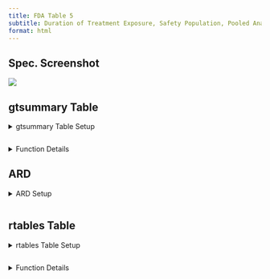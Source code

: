 ```yaml
---
title: FDA Table 5
subtitle: Duration of Treatment Exposure, Safety Population, Pooled Analyses
format: html
---
```


::: panel-tabset
## Spec. Screenshot

![](../assets/images/screenshots/table_05.png){fig-align="center"}

## gtsummary Table

<details>
  <summary>gtsummary Table Setup</summary>
```r
# Load Libraries & Data
library(cardinal)

adsl <- random.cdisc.data::cadsl

# Output Table
make_table_05(df = adsl, return_ard = FALSE)
```
</details>

```r
```

<details>
  <summary>Function Details</summary>
### `make_table_05()`

------------------------------------------------------------------------

Required variables:

-   **`df`**: The variables specified by `vars`, `arm_var`, and `saffl_var`.
-   **`denominator`** (if specified): `USUBJID` and the variables specified by `arm_var` and `saffl_var`.

|                 |                                                                                                          |              |
|-----------------|----------------------------------------------------------------------------------------------------------|--------------|
| **Argument**    | **Description**                                                                                          | **Default**  |
| `df`            | (`data.frame`) Dataset (typically ADSL) required to build table.                                         | *No default* |
| `return_ard`    | (`flag`) Whether an ARD should be returned.                                                              | `TRUE`       |
| `denominator`   | (`character`) Alternative dataset used only to calculate column counts.                                  | `NULL`       |
| `arm_var`       | (`character`) Arm variable used to split table into columns.                                             | `"ARM"`      |
| `saffl_var`     | (`character`) Flag variable used to indicate inclusion in safety population.                             | `"SAFFL"`    |
| `id_var`        | (`character`) Identifier variable used to count the participants within each flag.                       | `"USUBJID"`  |
| `trtsdtm_var`   | (`character`) Treatment start datetime variable in df.                                                   | `"TRTSDTM"`  |
| `trtedtm_var`   | (`character`) Treatment end datetime variable in df.                                                     | `"TRTEDTM"`  |
| `u_trtdur`      | (`character`) Unit for duration of treatment. Options are `"days"`, `"weeks"`, `"months"` and `"years"`. | `"days"`     |

Source code for this function is available [here](https://github.com/pharmaverse/cardinal/blob/main/R/fda-table_05.R).
</details>

## ARD

<details>
  <summary>ARD Setup</summary>
```r
# Load Libraries & Data
library(cardinal)

adsl <- random.cdisc.data::cadsl

# Create Table & ARD
result <- make_table_05(df = adsl)

# Output ARD
result$ard
```
</details>

```r
```

## rtables Table

<details>
  <summary>rtables Table Setup</summary>
```r
# Load Libraries & Data
library(cardinal)

adsl <- random.cdisc.data::cadsl

# Output Table
risk_diff <- list(arm_x = "B: Placebo", arm_y = "A: Drug X") # optional
make_table_05_rtables(df = adsl, risk_diff = risk_diff)
```
</details>

```r
```

<details>
  <summary>Function Details</summary>
### `make_table_05_rtables()`

------------------------------------------------------------------------

Required variables:

-   **`df`**: The variables specified by `vars`, `arm_var`, and `saffl_var`.
-   **`alt_counts_df`** (if specified): `USUBJID` and the variables specified by `arm_var` and `saffl_var`.

+-----------------+----------------------------------------------------------------------------------------------------------------------------------------------------------------------------------------------------------------------------------------------------------------+---------------------------------------------+
| **Argument**    | **Description**                                                                                                                                                                                                                                                | **Default**                                 |
+-----------------+----------------------------------------------------------------------------------------------------------------------------------------------------------------------------------------------------------------------------------------------------------------+---------------------------------------------+
| `df`            | (`data.frame`) Dataset (typically ADSL) required to build table.                                                                                                                                                                                               | *No default*                                |
+-----------------+----------------------------------------------------------------------------------------------------------------------------------------------------------------------------------------------------------------------------------------------------------------+---------------------------------------------+
| `alt_counts_df` | (`character`) Alternative dataset used only to calculate column counts.                                                                                                                                                                                        | `NULL`                                      |
+-----------------+----------------------------------------------------------------------------------------------------------------------------------------------------------------------------------------------------------------------------------------------------------------+---------------------------------------------+
| `arm_var`       | (`character`) Arm variable used to split table into columns.                                                                                                                                                                                                   | `"ARM"`                                     |
+-----------------+----------------------------------------------------------------------------------------------------------------------------------------------------------------------------------------------------------------------------------------------------------------+---------------------------------------------+
| `saffl_var`     | (`character`) Flag variable used to indicate inclusion in safety population.                                                                                                                                                                                   | `"SAFFL"`                                   |
+-----------------+----------------------------------------------------------------------------------------------------------------------------------------------------------------------------------------------------------------------------------------------------------------+---------------------------------------------+
| `id_var`        | (`character`) Identifier variable used to count the participants within each flag.                                                                                                                                                                             | `"USUBJID"`                                 |
+-----------------+----------------------------------------------------------------------------------------------------------------------------------------------------------------------------------------------------------------------------------------------------------------+---------------------------------------------+
| `trtsdtm_var`   | (`character`) Treatment start datetime variable in df.                                                                                                                                                                                                         | `"TRTSDTM"`                                 |
+-----------------+----------------------------------------------------------------------------------------------------------------------------------------------------------------------------------------------------------------------------------------------------------------+---------------------------------------------+
| `trtedtm_var`   | (`character`) Treatment end datetime variable in df.                                                                                                                                                                                                           | `"TRTEDTM"`                                 |
+-----------------+----------------------------------------------------------------------------------------------------------------------------------------------------------------------------------------------------------------------------------------------------------------+---------------------------------------------+
| `u_trtdur`      | (`character`) Unit for duration of treatment. Options are `"days"`, `"weeks"`, `"months"` and `"years"`.                                                                                                                                                       | `"days"`                                    |
+-----------------+----------------------------------------------------------------------------------------------------------------------------------------------------------------------------------------------------------------------------------------------------------------+---------------------------------------------+
| `lbl_trtdur`    | (`character`) Label for treatment duration variable `u_trtdur`.                                                                                                                                                                                                | `paste("Duration of Treatment,", u_trtdur)` |
+-----------------+----------------------------------------------------------------------------------------------------------------------------------------------------------------------------------------------------------------------------------------------------------------+---------------------------------------------+
| `lbl_overall`   | (`character`) If specified, an overall column will be added to the table with the given value as the column label.                                                                                                                                             | `NULL`                                      |
+-----------------+----------------------------------------------------------------------------------------------------------------------------------------------------------------------------------------------------------------------------------------------------------------+---------------------------------------------+
| `risk_diff`     | (named `list`) List of settings to apply to add a risk difference column to the table. See [`tern::add_riskdiff()`](https://insightsengineering.github.io/tern/main/reference/add_riskdiff.html) for more details. List should contain the following elements: | `NULL`                                      |
|                 |                                                                                                                                                                                                                                                                |                                             |
|                 | -   `arm_x`: (required) the name of reference arm.                                                                                                                                                                                                             |                                             |
|                 |                                                                                                                                                                                                                                                                |                                             |
|                 | -   `arm_y`: (required) the name of the arm to compare to the reference arm.                                                                                                                                                                                   |                                             |
|                 |                                                                                                                                                                                                                                                                |                                             |
|                 | -   `col_label`: (optional) label to use for the risk difference column. Defaults to `"Risk Difference (%) (95% CI)"`.                                                                                                                                         |                                             |
|                 |                                                                                                                                                                                                                                                                |                                             |
|                 | -   `pct`: (optional) whether the output should be returned as percentages. Defaults to `TRUE`.                                                                                                                                                                |                                             |
+-----------------+----------------------------------------------------------------------------------------------------------------------------------------------------------------------------------------------------------------------------------------------------------------+---------------------------------------------+
| `prune_0`       | (`flag`) Whether all-zero rows should be removed from the table.                                                                                                                                                                                               | `TRUE`                                      |
+-----------------+----------------------------------------------------------------------------------------------------------------------------------------------------------------------------------------------------------------------------------------------------------------+---------------------------------------------+
| `annotations`   | (named `list` of `character`) List of annotations to add to the table. Valid annotation types are `title`, `subtitles`, `main_footer`, and `prov_footer.` Each name-value pair should use the annotation type as name and the desired string as value.         | `NULL`                                      |
+-----------------+----------------------------------------------------------------------------------------------------------------------------------------------------------------------------------------------------------------------------------------------------------------+---------------------------------------------+

Source code for this function is available [here](https://github.com/pharmaverse/cardinal/blob/main/R/fda-table_05_rtables.R).
</details>

:::
